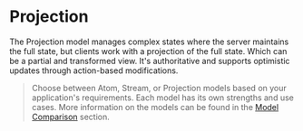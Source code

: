 # Projection
The Projection model manages complex states where the server maintains the full state, but clients work with a projection of the full state. Which can be a partial and transformed view. It's authoritative and supports optimistic updates through action-based modifications.

> Choose between Atom, Stream, or Projection models based on your application's requirements. Each model has its own strengths and use cases. More information on the models can be found in the [Model Comparison](/state#model-comparison) section.
